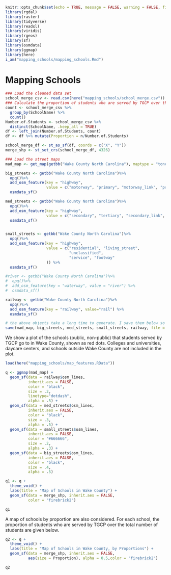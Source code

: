 ```r
knitr::opts_chunk$set(echo = TRUE, message = FALSE, warning = FALSE, fig.align = 'center', fig.width = 12, fig.height = 8)
library(rgdal)
library(raster)
library(tidyverse)
library(readxl)
library(viridis)
library(rgeos)
library(sf)
library(osmdata)
library(ggmap)
library(here)
i_am("mapping_schools/mapping_schools.Rmd")
```

# Mapping Schools

```r
### Load the cleaned data set
school_merge_csv <- read.csv(here("mapping_schools/school_merge.csv"))
### Calculate the proportion of students who are served by TGCP over the total number of students, in each school
count <- school_merge_csv %>% 
  group_by(SchoolName) %>%
  count()
Number.of.Students <- school_merge_csv %>% 
  distinct(SchoolName, .keep_all = TRUE)
df <- left_join(Number.of.Students, count)
df <- df %>% mutate(Proportion = n/Number.of.Students)
```

```r
school_merge_df <- st_as_sf(df, coords = c("X", "Y"))
merge_shp <- st_set_crs(school_merge_df, 4326)
```

```r
### Load the street maps
mad_map <- get_map(getbb("Wake County North Carolina"), maptype = "toner-background")

big_streets <- getbb("Wake County North Carolina")%>%
  opq()%>%
  add_osm_feature(key = "highway", 
                  value = c("motorway", "primary", "motorway_link", "primary_link")) %>%
  osmdata_sf()

med_streets <- getbb("Wake County North Carolina")%>%
  opq()%>%
  add_osm_feature(key = "highway", 
                  value = c("secondary", "tertiary", "secondary_link", "tertiary_link")) %>%
  osmdata_sf()


small_streets <- getbb("Wake County North Carolina")%>%
  opq()%>%
  add_osm_feature(key = "highway", 
                  value = c("residential", "living_street",
                            "unclassified",
                            "service", "footway"
                  )) %>%
  osmdata_sf()

#river <- getbb("Wake County North Carolina")%>%
#  opq()%>%
#  add_osm_feature(key = "waterway", value = "river") %>%
#  osmdata_sf()

railway <- getbb("Wake County North Carolina")%>%
  opq()%>%
  add_osm_feature(key = "railway", value="rail") %>%
  osmdata_sf()

# the above objects take a long time to generate. I save them below so I can skip the re-computation.
save(mad_map, big_streets, med_streets, small_streets, railway, file = here("mapping_schools/map_features.RData"))
```

We show a plot of the schools (public, non-public) that students served by TGCP go to in Wake County, shown as red dots. Colleges and universities, daycare centers, and schools outside Wake County are not included in the plot. 

```r
load(here("mapping_schools/map_features.RData"))

q <- ggmap(mad_map) +
  geom_sf(data = railway$osm_lines,
          inherit.aes = FALSE,
          color = "black",
          size = .2,
          linetype="dotdash",
          alpha = .5) +
  geom_sf(data = med_streets$osm_lines,
          inherit.aes = FALSE,
          color = "black",
          size = .3,
          alpha = .5) +
  geom_sf(data = small_streets$osm_lines,
          inherit.aes = FALSE,
          color = "#666666",
          size = .2,
          alpha = .3) +
  geom_sf(data = big_streets$osm_lines,
          inherit.aes = FALSE,
          color = "black",
          size = .4,
          alpha = .5)
```

```r
q1 <- q + 
  theme_void() + 
  labs(title = "Map of Schools in Wake County") +
  geom_sf(data = merge_shp, inherit.aes = FALSE,
          color = "firebrick2") 
```

```r
q1
```



A map of schools by proportion are also considered. For each school, the proportion of students who are served by TGCP over the total number of students are given below. 

```r
q2 <- q + 
  theme_void() + 
  labs(title = "Map of Schools in Wake County, by Proportions") +
  geom_sf(data = merge_shp, inherit.aes = FALSE,
          aes(size = Proportion), alpha = 0.5,color = "firebrick2") 
```

```r
q2
```